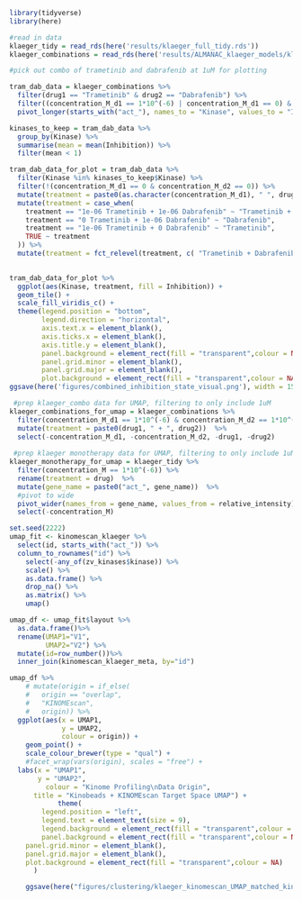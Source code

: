 ```r
library(tidyverse)
library(here)
```

```r
#read in data
klaeger_tidy = read_rds(here('results/klaeger_full_tidy.rds'))
klaeger_combinations = read_rds(here('results/ALMANAC_klaeger_models/klaeger_combos/klaeger_combos_for_validation_data.rds'))
```

```r
#pick out combo of trametinib and dabrafenib at 1uM for plotting

tram_dab_data = klaeger_combinations %>% 
  filter(drug1 == "Trametinib" & drug2 == "Dabrafenib") %>% 
  filter((concentration_M_d1 == 1*10^(-6) | concentration_M_d1 == 0) & (concentration_M_d2 == 1*10^(-6) | concentration_M_d2 == 0)) %>% 
  pivot_longer(starts_with("act_"), names_to = "Kinase", values_to = "Inhibition")

kinases_to_keep = tram_dab_data %>% 
  group_by(Kinase) %>% 
  summarise(mean = mean(Inhibition)) %>% 
  filter(mean < 1)

tram_dab_data_for_plot = tram_dab_data %>% 
  filter(Kinase %in% kinases_to_keep$Kinase) %>% 
  filter(!(concentration_M_d1 == 0 & concentration_M_d2 == 0)) %>% 
  mutate(treatment = paste0(as.character(concentration_M_d1), " ", drug1, " + ", as.character(concentration_M_d2), " ", drug2)) %>% 
  mutate(treatment = case_when(
    treatment == "1e-06 Trametinib + 1e-06 Dabrafenib" ~ "Trametinib + Dabrafenib",
    treatment == "0 Trametinib + 1e-06 Dabrafenib" ~ "Dabrafenib",
    treatment == "1e-06 Trametinib + 0 Dabrafenib" ~ "Trametinib",
    TRUE ~ treatment
  )) %>% 
  mutate(treatment = fct_relevel(treatment, c( "Trametinib + Dabrafenib", "Dabrafenib","Trametinib")))
  
```

```r
tram_dab_data_for_plot %>% 
  ggplot(aes(Kinase, treatment, fill = Inhibition)) +
  geom_tile() +
  scale_fill_viridis_c() +
  theme(legend.position = "bottom",
        legend.direction = "horizontal", 
        axis.text.x = element_blank(), 
        axis.ticks.x = element_blank(),
        axis.title.y = element_blank(),
        panel.background = element_rect(fill = "transparent",colour = NA),
        panel.grid.minor = element_blank(), 
        panel.grid.major = element_blank(),
        plot.background = element_rect(fill = "transparent",colour = NA))
ggsave(here('figures/combined_inhibition_state_visual.png'), width = 15, height = 5, units = "cm")
```

```r
 #prep klaeger_combo data for UMAP, filtering to only include 1uM
klaeger_combinations_for_umap = klaeger_combinations %>% 
  filter(concentration_M_d1 == 1*10^(-6) & concentration_M_d2 == 1*10^(-6)) %>% 
  mutate(treatment = paste0(drug1, " + ", drug2))  %>% 
  select(-concentration_M_d1, -concentration_M_d2, -drug1, -drug2)
  
 #prep klaeger monotherapy data for UMAP, filtering to only include 1uM 
klaeger_monotherapy_for_umap = klaeger_tidy %>% 
  filter(concentration_M == 1*10^(-6)) %>% 
  rename(treatment = drug)  %>%
  mutate(gene_name = paste0("act_", gene_name))  %>%  
  #pivot to wide
  pivot_wider(names_from = gene_name, values_from = relative_intensity)  %>% 
  select(-concentration_M)
```

```r
set.seed(2222)
umap_fit <- kinomescan_klaeger %>%
  select(id, starts_with("act_")) %>%
  column_to_rownames("id") %>% 
	select(-any_of(zv_kinases$kinase)) %>% 
	scale() %>% 
	as.data.frame() %>% 
	drop_na() %>% 
	as.matrix() %>% 
	umap()

umap_df <- umap_fit$layout %>%
  as.data.frame()%>%
  rename(UMAP1="V1",
         UMAP2="V2") %>%
  mutate(id=row_number())%>%
  inner_join(kinomescan_klaeger_meta, by="id")

umap_df %>%
	# mutate(origin = if_else(
	# 	origin == "overlap",
	# 	"KINOMEscan",
	# 	origin)) %>%
  ggplot(aes(x = UMAP1, 
             y = UMAP2, 
             colour = origin)) +
	geom_point() +
	scale_colour_brewer(type = "qual") +
	#facet_wrap(vars(origin), scales = "free") +
  labs(x = "UMAP1",
       y = "UMAP2",
  		 colour = "Kinome Profiling\nData Origin",
      title = "Kinobeads + KINOMEscan Target Space UMAP") +
			theme(
		legend.position = "left",
		legend.text = element_text(size = 9),
		legend.background = element_rect(fill = "transparent",colour = NA),
		panel.background = element_rect(fill = "transparent",colour = NA),
    panel.grid.minor = element_blank(), 
    panel.grid.major = element_blank(),
    plot.background = element_rect(fill = "transparent",colour = NA)
      )

	ggsave(here("figures/clustering/klaeger_kinomescan_UMAP_matched_kinases_only.png"), width = 20.125, height = 5.258, units = "cm")
```